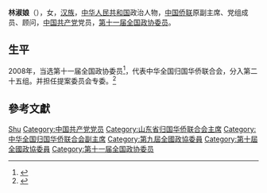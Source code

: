 '''林淑娘'''（{{bd|1947年|7月|}}），女，[[汉族|汉族]]，[[中华人民共和国|中华人民共和国]]政治人物，[[中国侨联|中国侨联]]原副主席、党组成员、顾问，[[中国共产党|中国共产党]]党员，[[第十一届全国政协委员|第十一届全国政协委员]]。

== 生平 ==
2008年，当选第十一届全国政协委员<ref>{{cite news|title=第十一届全国政协委员名单|url=http://www.indaa.com.cn/zt/2009qglh/zxzs/200903/t20090303_127573.html|accessdate=2013-04-09|newspaper=新华社北京1月25日电 中国人民政治协商会议第十一届全国委员会委员名单(共2237人，2008年1月25日政协第十届全国委员会常务委员会第二十次会议通过)|date=2008年1月25日|deadurl=yes|archiveurl=https://web.archive.org/web/20130928014403/http://www.indaa.com.cn/zt/2009qglh/zxzs/200903/t20090303_127573.html|archivedate=2013年9月28日}}</ref>，代表中华全国归国华侨联合会，分入第二十五组。并担任提案委员会专委。<ref>{{cite news|title=全国政协信息-林淑娘|url=http://www.cppcc.gov.cn/CMS/wylibary/showJcwyxtInfoWylibary.action?tabJcwyxt.guid=11W0008290&wytype=wjwy|accessdate=2013-04-11|newspaper=全国政协委员会}}</ref>

== 參考文獻 ==
{{reflist}}

{{中国政治人物小作品}}
{{Navboxes 
| title  = 林淑娘在[[中华全国归国华侨联合会|中华全国归国华侨联合会]]的职务
| list1  =
{{中华全国归国华侨联合会第三届委员会}}
{{中华全国归国华侨联合会第四届委员会}}
{{中华全国归国华侨联合会第五届委员会}}
{{中华全国归国华侨联合会第七届委员会}}
}}

{{Authority control}}
{{DEFAULTSORT:Lin林}}
[[Category:林姓|Shu]]
[[Category:中国共产党党员|Category:中国共产党党员]]
[[Category:山东省归国华侨联合会主席|Category:山东省归国华侨联合会主席]]
[[Category:中华全国归国华侨联合会副主席|Category:中华全国归国华侨联合会副主席]]
[[Category:第九屆全國政協委員|Category:第九屆全國政協委員]]
[[Category:第十屆全國政協委員|Category:第十屆全國政協委員]]
[[Category:第十一届全国政协委员|Category:第十一届全国政协委员]]